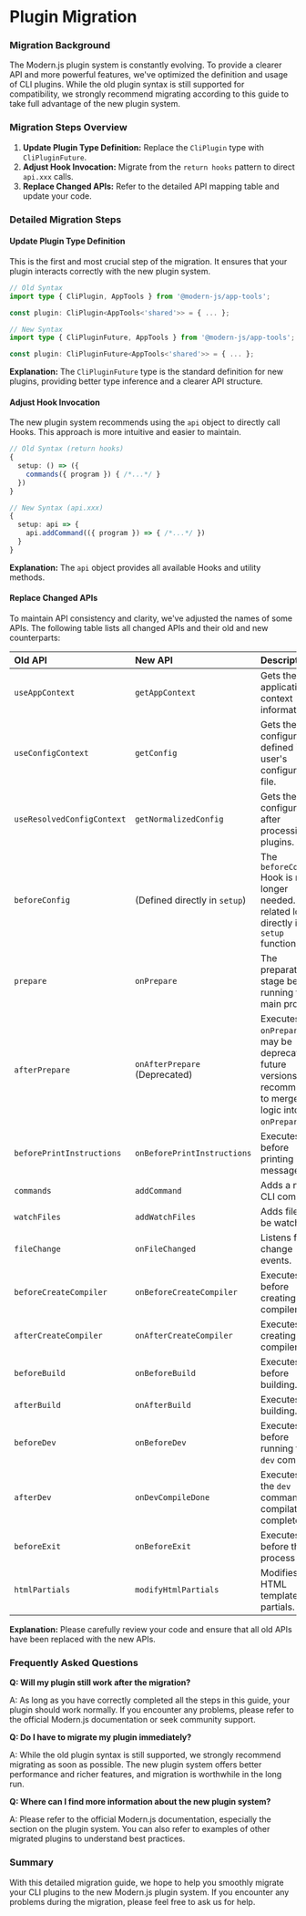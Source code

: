 # Plugin Migration

### Migration Background

The Modern.js plugin system is constantly evolving.  To provide a clearer API and more powerful features, we've optimized the definition and usage of CLI plugins.  While the old plugin syntax is still supported for compatibility, we strongly recommend migrating according to this guide to take full advantage of the new plugin system.

### Migration Steps Overview

1.  **Update Plugin Type Definition:** Replace the `CliPlugin` type with `CliPluginFuture`.
2.  **Adjust Hook Invocation:** Migrate from the `return hooks` pattern to direct `api.xxx` calls.
3.  **Replace Changed APIs:** Refer to the detailed API mapping table and update your code.

### Detailed Migration Steps

#### Update Plugin Type Definition

This is the first and most crucial step of the migration. It ensures that your plugin interacts correctly with the new plugin system.

```typescript
// Old Syntax
import type { CliPlugin, AppTools } from '@modern-js/app-tools';

const plugin: CliPlugin<AppTools<'shared'>> = { ... };

// New Syntax
import type { CliPluginFuture, AppTools } from '@modern-js/app-tools';

const plugin: CliPluginFuture<AppTools<'shared'>> = { ... };
```

**Explanation:** The `CliPluginFuture` type is the standard definition for new plugins, providing better type inference and a clearer API structure.

#### Adjust Hook Invocation

The new plugin system recommends using the `api` object to directly call Hooks. This approach is more intuitive and easier to maintain.

```typescript
// Old Syntax (return hooks)
{
  setup: () => ({
    commands({ program }) { /*...*/ }
  })
}

// New Syntax (api.xxx)
{
  setup: api => {
    api.addCommand(({ program }) => { /*...*/ })
  }
}
```

**Explanation:** The `api` object provides all available Hooks and utility methods.

#### Replace Changed APIs

To maintain API consistency and clarity, we've adjusted the names of some APIs. The following table lists all changed APIs and their old and new counterparts:

| Old API                 | New API                      | Description                                                                                                                                                                                                                                                                                                                                                          |
| :----------------------- | :---------------------------- | :-------------------------------------------------------------------------------------------------------------------------------------------------------------------------------------------------------------------------------------------------------------------------------------------------------------------------------------------------------------------- |
| `useAppContext`          | `getAppContext`               | Gets the application context information.                                                                                                                                                                                                                                                                                                                                       |
| `useConfigContext`       | `getConfig`                  | Gets the configuration defined in the user's configuration file.                                                                                                                                                                                                                                                                                                                                    |
| `useResolvedConfigContext` | `getNormalizedConfig`        | Gets the final configuration after processing by plugins.                                                                                                                                                                                                                                                                                                                                 |
| `beforeConfig`           | (Defined directly in `setup`) | The `beforeConfig` Hook is no longer needed.  Write related logic directly in the `setup` function.                                                                                                                                                                                                                                                                                        |
| `prepare`                | `onPrepare`                   | The preparation stage before running the main process.                                                                                                                                                                                                                                                                                                                                    |
| `afterPrepare`           | `onAfterPrepare` (Deprecated)   | Executes after `onPrepare`, but may be deprecated in future versions.  It's recommended to merge the logic into `onPrepare`.                                                                                                                                                                                                                                                                              |
| `beforePrintInstructions`| `onBeforePrintInstructions`   | Executes before printing log messages.                                                                                                                                                                                                                                                                                                                                    |
| `commands`               | `addCommand`                  | Adds a new CLI command.                                                                                                                                                                                                                                                                                                                                       |
| `watchFiles`             | `addWatchFiles`               | Adds files to be watched.                                                                                                                                                                                                                                                                                                                                       |
| `fileChange`             | `onFileChanged`               | Listens for file change events.                                                                                                                                                                                                                                                                                                                                       |
| `beforeCreateCompiler`   | `onBeforeCreateCompiler`      | Executes before creating the compiler.                                                                                                                                                                                                                                                                                                                                       |
| `afterCreateCompiler`    | `onAfterCreateCompiler`       | Executes after creating the compiler.                                                                                                                                                                                                                                                                                                                                       |
| `beforeBuild`            | `onBeforeBuild`               | Executes before building.                                                                                                                                                                                                                                                                                                                                       |
| `afterBuild`             | `onAfterBuild`                | Executes after building.                                                                                                                                                                                                                                                                                                                                       |
| `beforeDev`              | `onBeforeDev`                 | Executes before running the `dev` command.                                                                                                                                                                                                                                                                                                                                   |
| `afterDev`               | `onDevCompileDone`            | Executes after the `dev` command compilation is complete.                                                                                                                                                                                                                                                                                                                                 |
| `beforeExit`             | `onBeforeExit`                | Executes before the process exits.                                                                                                                                                                                                                                                                                                                                       |
| `htmlPartials`           | `modifyHtmlPartials`          | Modifies HTML template partials.                                                                                                                                                                                                                                                                                                                                      |

**Explanation:** Please carefully review your code and ensure that all old APIs have been replaced with the new APIs.

### Frequently Asked Questions

**Q: Will my plugin still work after the migration?**

A: As long as you have correctly completed all the steps in this guide, your plugin should work normally.  If you encounter any problems, please refer to the official Modern.js documentation or seek community support.

**Q: Do I have to migrate my plugin immediately?**

A: While the old plugin syntax is still supported, we strongly recommend migrating as soon as possible. The new plugin system offers better performance and richer features, and migration is worthwhile in the long run.

**Q: Where can I find more information about the new plugin system?**

A: Please refer to the official Modern.js documentation, especially the section on the plugin system. You can also refer to examples of other migrated plugins to understand best practices.

### Summary

With this detailed migration guide, we hope to help you smoothly migrate your CLI plugins to the new Modern.js plugin system.  If you encounter any problems during the migration, please feel free to ask us for help.
